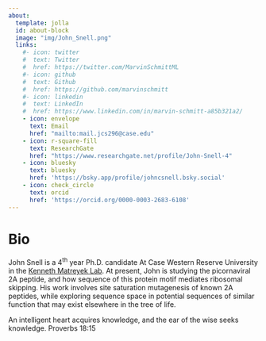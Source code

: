 ```yaml
---
about:
  template: jolla
  id: about-block
  image: "img/John_Snell.png"
  links:
    #- icon: twitter
    #  text: Twitter
    #  href: https://twitter.com/MarvinSchmittML
    #- icon: github
    #  text: Github
    #  href: https://github.com/marvinschmitt
    #- icon: linkedin
    #  text: LinkedIn
    #  href: https://www.linkedin.com/in/marvin-schmitt-a85b321a2/
    - icon: envelope
      text: Email
      href: "mailto:mail.jcs296@case.edu"
    - icon: r-square-fill
      text: ResearchGate
      href: "https://www.researchgate.net/profile/John-Snell-4"  
    - icon: bluesky
      text: bluesky
      href: 'https://bsky.app/profile/johncsnell.bsky.social'
    - icon: check_circle
      text: orcid
      href: 'https://orcid.org/0000-0003-2683-6108'
---
```


::: {#about-block}
:::

# Bio

John Snell is a 4^th^ year Ph.D. candidate At Case Western Reserve University in the [Kenneth Matreyek Lab](https://www.matreyeklab.com/).  At present, John is studying the picornaviral 2A peptide, and how sequence of this protein motif mediates ribosomal skipping.  His work involves site saturation mutagenesis of known 2A peptides, while exploring sequence space in potential sequences of similar function that may exist elsewhere in the tree of life.





An intelligent heart acquires knowledge,
and the ear of the wise seeks knowledge.
Proverbs 18:15
